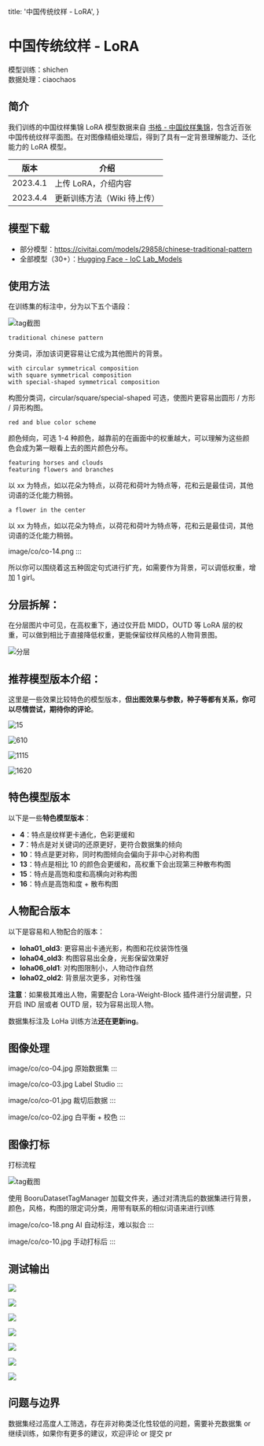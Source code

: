   title: '中国传统纹样 - LoRA',
}


# 中国传统纹样 - LoRA



模型训练：shichen \
数据处理：ciaochaos


## 简介

我们训练的中国纹样集锦 LoRA 模型数据来自 [书格 - 中国纹样集锦](https://www.shuge.org/ebook/zhong-guo-wen-yang-ji-jin/)，包含近百张中国传统纹样平面图。在对图像精细处理后，得到了具有一定背景理解能力、泛化能力的 LoRA 模型。

| 版本       | 介绍               |
|----------|------------------|
| 2023.4.1 | 上传 LoRA，介绍内容     |
| 2023.4.4 | 更新训练方法（Wiki 待上传） |


## 模型下载

* 部分模型：https://civitai.com/models/29858/chinese-traditional-pattern
* 全部模型（30+）：[Hugging Face - IoC Lab_Models](https://huggingface.co/ioclab/IocLab_Models/tree/main)


## 使用方法


在训练集的标注中，分为以下五个语段：

![tag截图](image/co/co-13.png)

```
traditional chinese pattern
```

分类词，添加该词更容易让它成为其他图片的背景。

```
with circular symmetrical composition
with square symmetrical composition
with special-shaped symmetrical composition
```

构图分类词，circular/square/special-shaped 可选，使图片更容易出圆形 / 方形 / 异形构图。

```
red and blue color scheme
```

颜色倾向，可选 1-4 种颜色，越靠前的在画面中的权重越大，可以理解为这些颜色会成为第一眼看上去的图片颜色分布。

```
featuring horses and clouds
featuring flowers and branches
```

以 xx 为特点，如以花朵为特点，以荷花和荷叶为特点等，花和云是最佳词，其他词语的泛化能力稍弱。

```shell
a flower in the center
```

以 xx 为特点，如以花朵为特点，以荷花和荷叶为特点等，花和云是最佳词，其他词语的泛化能力稍弱。

image/co/co-14.png
:::

所以你可以围绕着这五种固定句式进行扩充，如需要作为背景，可以调低权重，增加 1 girl。

## 分层拆解：

在分层图片中可见，在高权重下，通过仅开启 MIDD，OUTD 等 LoRA 层的权重，可以做到相比于直接降低权重，更能保留纹样风格的人物背景图。

![分层](image/co/co-17.jpeg)

## 推荐模型版本介绍：

这里是一些效果比较特色的模型版本，**但出图效果与参数，种子等都有关系，你可以尽情尝试，期待你的评论**。

![15](image/co/co-10.jpg)

![610](image/co/co-09.jpg)

![1115](image/co/co-15.jpeg)

![1620](image/co/co-16.jpeg)


## 特色模型版本

以下是一些**特色模型版本**：

- **4**：特点是纹样更卡通化，色彩更缓和
- **7**：特点是对关键词的还原更好，更符合数据集的倾向
- **10**：特点是更对称，同时构图倾向会偏向于非中心对称构图
- **13**：特点是相比 10 的颜色会更缓和，高权重下会出现第三种散布构图
- **15**：特点是高饱和度和高横向对称构图
- **16**：特点是高饱和度 + 散布构图

## 人物配合版本

以下是容易和人物配合的版本：

- **loha01_old3**: 更容易出卡通光影，构图和花纹装饰性强
- **loha04_old3**: 构图容易出全身，光影保留效果好
- **loha06_old1**: 对构图限制小，人物动作自然
- **loha02_old2**: 背景层次更多，对称性强

**注意**：如果极其难出人物，需要配合 Lora-Weight-Block 插件进行分层调整，只开启 IND 层或者 OUTD 层，较为容易出现人物。

数据集标注及 LoHa 训练方法**还在更新ing**。


## 图像处理

image/co/co-04.jpg
原始数据集
:::

image/co/co-03.jpg
Label Studio
:::

image/co/co-01.jpg
裁切后数据
:::

image/co/co-02.jpg
白平衡 + 校色
:::

## 图像打标

打标流程

![tag截图](image/co/co-13.png)

使用 BooruDatasetTagManager 加载文件夹，通过对清洗后的数据集进行背景，颜色，风格，构图的限定词分类，用带有联系的相似词语来进行训练

image/co/co-18.png
AI 自动标注，难以拟合
:::

image/co/co-10.jpg
手动打标后
:::


## 测试输出

![](image/co/co-07.jpg)

![](image/co/co-08.jpg)

![](image/co/co-09.jpg)

![](image/co/co-10.jpg)

![](image/co/co-11.jpg)

![](image/co/co-05.jpg)

![](image/co/co-06.jpg)


## 问题与边界


数据集经过高度人工筛选，存在非对称类泛化性较低的问题，需要补充数据集 or 继续训练，如果你有更多的建议，欢迎评论 or 提交 pr